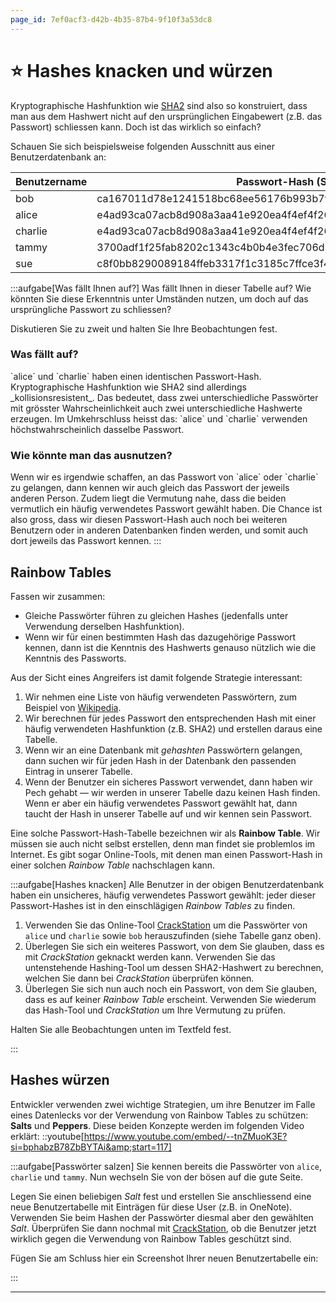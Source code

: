 ```yaml
---
page_id: 7ef0acf3-d42b-4b35-87b4-9f10f3a53dc8
---
```


# ⭐️ Hashes knacken und würzen
Kryptographische Hashfunktion wie [SHA2](https://de.wikipedia.org/wiki/SHA-2) sind also so konstruiert, dass man aus dem Hashwert nicht auf den ursprünglichen Eingabewert (z.B. das Passwort) schliessen kann. Doch ist das wirklich so einfach?

Schauen Sie sich beispielsweise folgenden Ausschnitt aus einer Benutzerdatenbank an:

| Benutzername | Passwort-Hash (SHA2)                                             |
|--------------|------------------------------------------------------------------|
| bob          | ca167011d78e1241518bc68ee56176b993b7f1967095d4ebe5bc70f72f89f56b |
| alice        | e4ad93ca07acb8d908a3aa41e920ea4f4ef4f26e7f86cf8291c5db289780a5ae |
| charlie      | e4ad93ca07acb8d908a3aa41e920ea4f4ef4f26e7f86cf8291c5db289780a5ae |
| tammy        | 3700adf1f25fab8202c1343c4b0b4e3fec706d57cad574086467b8b3ddf273ec |
| sue          | c8f0bb8290089184ffeb3317f1c3185c7ffce3f442e6c2c97e4de489e8f231a5 |

:::aufgabe[Was fällt Ihnen auf?]
<TaskState id="a97e5307-1bd3-435a-973d-2b5b63abd7d9" />
Was fällt Ihnen in dieser Tabelle auf? Wie könnten Sie diese Erkenntnis unter Umständen nutzen, um doch auf das ursprüngliche Passwort zu schliessen?

Diskutieren Sie zu zweit und halten Sie Ihre Beobachtungen fest.

<QuillV2 id="8f4e190e-9bf9-4502-9915-a65f2d0a37bf" />

<Solution id="d208736c-ce36-4e76-bd8f-a3ed17f3830c">
<h3>Was fällt auf?</h3>
`alice` und `charlie` haben einen identischen Passwort-Hash. Kryptographische Hashfunktion wie SHA2 sind allerdings _kollisionsresistent_. Das bedeutet, dass zwei unterschiedliche Passwörter mit grösster Wahrscheinlichkeit auch zwei unterschiedliche Hashwerte erzeugen. Im Umkehrschluss heisst das: `alice` und `charlie` verwenden höchstwahrscheinlich dasselbe Passwort.
<br/>

<h3>Wie könnte man das ausnutzen?</h3>
Wenn wir es irgendwie schaffen, an das Passwort von `alice` oder `charlie` zu gelangen, dann kennen wir auch gleich das Passwort der jeweils anderen Person. Zudem liegt die Vermutung nahe, dass die beiden vermutlich ein häufig verwendetes Passwort gewählt haben. Die Chance ist also gross, dass wir diesen Passwort-Hash auch noch bei weiteren Benutzern oder in anderen Datenbanken finden werden, und somit auch dort jeweils das Passwort kennen.
</Solution>
:::

## Rainbow Tables
Fassen wir zusammen:
- Gleiche Passwörter führen zu gleichen Hashes (jedenfalls unter Verwendung derselben Hashfunktion).
- Wenn wir für einen bestimmten Hash das dazugehörige Passwort kennen, dann ist die Kenntnis des Hashwerts genauso nützlich wie die Kenntnis des Passworts.

Aus der Sicht eines Angreifers ist damit folgende Strategie interessant:
1. Wir nehmen eine Liste von häufig verwendeten Passwörtern, zum Beispiel von [Wikipedia](https://en.wikipedia.org/wiki/Wikipedia:10,000_most_common_passwords).
2. Wir berechnen für jedes Passwort den entsprechenden Hash mit einer häufig verwendeten Hashfunktion (z.B. SHA2) und erstellen daraus eine Tabelle.
3. Wenn wir an eine Datenbank mit _gehashten_ Passwörtern gelangen, dann suchen wir für jeden Hash in der Datenbank den passenden Eintrag in unserer Tabelle.
4. Wenn der Benutzer ein sicheres Passwort verwendet, dann haben wir Pech gehabt — wir werden in unserer Tabelle dazu keinen Hash finden. Wenn er aber ein häufig verwendetes Passwort gewählt hat, dann taucht der Hash in unserer Tabelle auf und wir kennen sein Passwort.

Eine solche Passwort-Hash-Tabelle bezeichnen wir als **Rainbow Table**. Wir müssen sie auch nicht selbst erstellen, denn man findet sie problemlos im Internet. Es gibt sogar Online-Tools, mit denen man einen Passwort-Hash in einer solchen _Rainbow Table_ nachschlagen kann.

:::aufgabe[Hashes knacken]
<TaskState id="a9fc0a4a-1217-4ed3-9079-cbf4583e5876" />
Alle Benutzer in der obigen Benutzerdatenbank haben ein unsicheres, häufig verwendetes Passwort gewählt: jeder dieser Passwort-Hashes ist in den einschlägigen _Rainbow Tables_ zu finden.

1. Verwenden Sie das Online-Tool [CrackStation](https://crackstation.net/) um die Passwörter von `alice` und `charlie` sowie `bob` herauszufinden (siehe Tabelle ganz oben).
2. Überlegen Sie sich ein weiteres Passwort, von dem Sie glauben, dass es mit _CrackStation_ geknackt werden kann. Verwenden Sie das untenstehende Hashing-Tool um dessen SHA2-Hashwert zu berechnen, welchen Sie dann bei _CrackStation_ überprüfen können.
3. Überlegen Sie sich nun auch noch ein Passwort, von dem Sie glauben, dass es auf keiner _Rainbow Table_ erscheint. Verwenden Sie wiederum das Hash-Tool und _CrackStation_ um Ihre Vermutung zu prüfen.

Halten Sie alle Beobachtungen unten im Textfeld fest.

<HashSHA2 />

<QuillV2 id="f224600a-1707-49d2-bc00-3b8ed4959e89" />
:::

## Hashes würzen
Entwickler verwenden zwei wichtige Strategien, um ihre Benutzer im Falle eines Datenlecks vor der Verwendung von Rainbow Tables zu schützen: **Salts** und **Peppers**. Diese beiden Konzepte werden im folgenden Video erklärt:
::youtube[https://www.youtube.com/embed/--tnZMuoK3E?si=bphabzB78ZbBYTAi&amp;start=117]

:::aufgabe[Passwörter salzen]
<TaskState id="3f44f0df-698a-4f38-bf10-0000524e3fb8" />
Sie kennen bereits die Passwörter von `alice`, `charlie` und `tammy`. Nun wechseln Sie von der bösen auf die gute Seite.

Legen Sie einen beliebigen _Salt_ fest und erstellen Sie anschliessend eine neue Benutzertabelle mit Einträgen für diese User (z.B. in OneNote). Verwenden Sie beim Hashen der Passwörter diesmal aber den gewählten _Salt_. Überprüfen Sie dann nochmal mit [CrackStation](https://crackstation.net/), ob die Benutzer jetzt wirklich gegen die Verwendung von Rainbow Tables geschützt sind.

<HashSHA2 />

Fügen Sie am Schluss hier ein Screenshot Ihrer neuen Benutzertabelle ein:

<QuillV2 id="8ea5c1c9-04c9-435d-8341-d4e80cea90ee" />
:::

---

